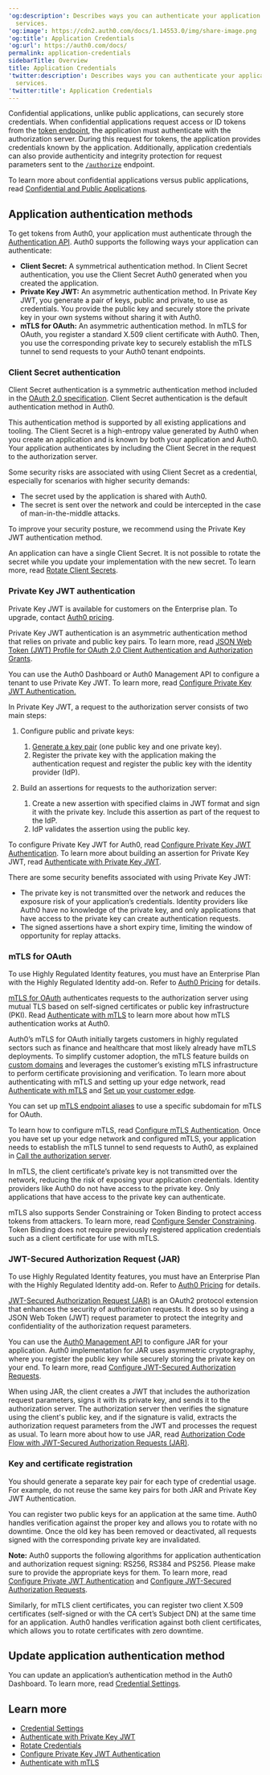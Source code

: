 ---
'og:description': Describes ways you can authenticate your application with Auth0
  services.
'og:image': https://cdn2.auth0.com/docs/1.14553.0/img/share-image.png
'og:title': Application Credentials
'og:url': https://auth0.com/docs/
permalink: application-credentials
sidebarTitle: Overview
title: Application Credentials
'twitter:description': Describes ways you can authenticate your application with Auth0
  services.
'twitter:title': Application Credentials
---
Confidential applications, unlike public applications, can securely store credentials. When confidential applications request access or <Tooltip tip="ID Token: Credential meant for the client itself, rather than for accessing a resource." cta="View Glossary" href="/docs/glossary?term=ID+tokens">ID tokens</Tooltip> from the [token endpoint](https://auth0.com/docs/api/authentication#get-token), the application must authenticate with the <Tooltip tip="ID Token: Credential meant for the client itself, rather than for accessing a resource." cta="View Glossary" href="/docs/glossary?term=authorization+server">authorization server</Tooltip>. During this request for tokens, the application provides credentials known by the application. Additionally, application credentials can also provide authenticity and integrity protection for request parameters sent to the [`/authorize`](https://auth0.com/docs/api/authentication#authorize-application) endpoint.

To learn more about confidential applications versus public applications, read [Confidential and Public Applications](/docs/get-started/applications/confidential-and-public-applications).

## Application authentication methods

To get tokens from Auth0, your application must authenticate through the [Authentication API](https://auth0.com/docs/api/authentication). Auth0 supports the following ways your application can authenticate:

* **<Tooltip tip="Client Secret: Secret used by a client (application) to authenticate with the Authorization Server; it should be known to only the client and the Authorization Server and must be sufficiently random to not be guessable." cta="View Glossary" href="/docs/glossary?term=Client+Secret">Client Secret</Tooltip>:** A symmetrical authentication method. In Client Secret authentication, you use the Client Secret Auth0 generated when you created the application.
* **Private Key <Tooltip tip="JSON Web Token (JWT): Standard ID Token format (and often Access Token format) used to represent claims securely between two parties." cta="View Glossary" href="/docs/glossary?term=JWT">JWT</Tooltip>:** An asymmetric authentication method. In Private Key JWT, you generate a pair of keys, public and private, to use as credentials. You provide the public key and securely store the private key in your own systems without sharing it with Auth0.
* **mTLS for <Tooltip tip="OAuth 2.0: Authorization framework that defines authorization protocols and workflows." cta="View Glossary" href="/docs/glossary?term=OAuth">OAuth</Tooltip>:** An asymmetric authentication method. In mTLS for OAuth, you register a standard X.509 client certificate with Auth0. Then, you use the corresponding private key to securely establish the mTLS tunnel to send requests to your Auth0 tenant endpoints.

### Client Secret authentication

Client Secret authentication is a symmetric authentication method included in the [OAuth 2.0 specification](https://www.rfc-editor.org/rfc/rfc6749#section-2.3). Client Secret authentication is the default authentication method in Auth0.

This authentication method is supported by all existing applications and tooling. The Client Secret is a high-entropy value generated by Auth0 when you create an application and is known by both your application and Auth0. Your application authenticates by including the Client Secret in the request to the authorization server.

Some security risks are associated with using Client Secret as a credential, especially for scenarios with higher security demands:

* The secret used by the application is shared with Auth0.
* The secret is sent over the network and could be intercepted in the case of man-in-the-middle attacks.

<Warning>

To ​​improve your security posture, we recommend using the Private Key JWT authentication method.

</Warning>

An application can have a single Client Secret. It is not possible to rotate the secret while you update your implementation with the new secret. To learn more, read [Rotate Client Secrets](/docs/get-started/applications/rotate-client-secret).

### Private Key JWT authentication

<Callout icon="file-lines" color="#0EA5E9" iconType="regular">

Private Key JWT is available for customers on the Enterprise plan. To upgrade, contact [Auth0 pricing](https://auth0.com/pricing/).

</Callout>

Private Key JWT authentication is an asymmetric authentication method that relies on private and public key pairs. To learn more, read [JSON Web Token (JWT) Profile for OAuth 2.0 Client Authentication and Authorization Grants](http://tools.ietf.org/html/draft-ietf-oauth-jwt-bearer).

You can use the <Tooltip tip="Auth0 Dashboard: Auth0's main product to configure your services." cta="View Glossary" href="/docs/glossary?term=Auth0+Dashboard">Auth0 Dashboard</Tooltip> or Auth0 <Tooltip tip="Auth0 Dashboard: Auth0's main product to configure your services." cta="View Glossary" href="/docs/glossary?term=Management+API">Management API</Tooltip> to configure a tenant to use Private Key JWT. To learn more, read [Configure Private Key JWT Authentication.](/docs/get-started/applications/configure-private-key-jwt)

In Private Key JWT, a request to the authorization server consists of two main steps:

1. Configure public and private keys:

   1. [Generate a key pair](/docs/secure/application-credentials/generate-rsa-key-pair) (one public key and one private key).
   2. Register the private key with the application making the authentication request and register the public key with the identity provider (IdP).
2. Build an assertions for requests to the authorization server:

   1. Create a new assertion with specified claims in JWT format and sign it with the private key. Include this assertion as part of the request to the IdP.
   2. IdP validates the assertion using the public key.

To configure Private Key JWT for Auth0, read [Configure Private Key JWT Authentication](/docs/get-started/applications/configure-private-key-jwt). To learn more about building an assertion for Private Key JWT, read [Authenticate with Private Key JWT](/docs/get-started/authentication-and-authorization-flow/authenticate-with-private-key-jwt).

There are some security benefits associated with using Private Key JWT:

* The private key is not transmitted over the network and reduces the exposure risk of your application’s credentials. <Tooltip tip="Identity Provider (IdP): Service that stores and manages digital identities." cta="View Glossary" href="/docs/glossary?term=Identity+providers">Identity providers</Tooltip> like Auth0 have no knowledge of the private key, and only applications that have access to the private key can create authentication requests.
* The signed assertions have a short expiry time, limiting the window of opportunity for replay attacks.

### mTLS for OAuth

<Callout icon="file-lines" color="#0EA5E9" iconType="regular">

To use Highly Regulated Identity features, you must have an Enterprise Plan with the Highly Regulated Identity add-on. Refer to [Auth0 Pricing](https://auth0.com/pricing/) for details.

</Callout>

[mTLS for OAuth](https://www.rfc-editor.org/rfc/rfc8705) authenticates requests to the authorization server using mutual TLS based on self-signed certificates or public key infrastructure (PKI). Read [Authenticate with mTLS](/docs/get-started/authentication-and-authorization-flow/authenticate-with-mtls) to learn more about how mTLS authentication works at Auth0.

Auth0’s mTLS for OAuth initially targets customers in highly regulated sectors such as finance and healthcare that most likely already have mTLS deployments. To simplify customer adoption, the mTLS feature builds on [custom domains](/docs/customize/custom-domains) and leverages the customer’s existing mTLS infrastructure to perform certificate provisioning and verification. To learn more about authenticating with mTLS and setting up your edge network, read [Authenticate with mTLS](/docs/get-started/authentication-and-authorization-flow/authenticate-with-mtls) and [Set up your customer edge](/docs/get-started/applications/configure-mtls/set-up-the-customer-edge).

<Callout icon="file-lines" color="#0EA5E9" iconType="regular">

You can set up [mTLS endpoint aliases](/docs/get-started/applications/configure-mtls/configure-mtls-for-a-tenant#enable-mtls-endpoint-aliases) to use a specific subdomain for mTLS for OAuth.

</Callout>

To learn how to configure mTLS, read [Configure mTLS Authentication](/docs/get-started/applications/configure-mtls). Once you have set up your edge network and configured mTLS, your application needs to establish the mTLS tunnel to send requests to Auth0, as explained in [Call the authorization server](/docs/get-started/authentication-and-authorization-flow/authenticate-with-mtls#call-the-authorization-server).

In mTLS, the client certificate’s private key is not transmitted over the network, reducing the risk of exposing your application credentials. Identity providers like Auth0 do not have access to the private key. Only applications that have access to the private key can authenticate.

<Callout icon="file-lines" color="#0EA5E9" iconType="regular">

mTLS also supports Sender Constraining or Token Binding to protect access tokens from attackers. To learn more, read [Configure Sender Constraining](/docs/secure/sender-constraining/configure-sender-constraining). Token Binding does not require previously registered application credentials such as a client certificate for use with mTLS.

</Callout>

### JWT-Secured Authorization Request (JAR)

<Callout icon="file-lines" color="#0EA5E9" iconType="regular">

To use Highly Regulated Identity features, you must have an Enterprise Plan with the Highly Regulated Identity add-on. Refer to [Auth0 Pricing](https://auth0.com/pricing/) for details.

</Callout>

[JWT-Secured Authorization Request (JAR)](https://datatracker.ietf.org/doc/rfc9101/) is an OAuth2 protocol extension that enhances the security of authorization requests. It does so by using a JSON Web Token (JWT) request parameter to protect the integrity and confidentiality of the authorization request parameters.

You can use the [Auth0 Management API](https://auth0.com/docs/api/management/v2) to configure JAR for your application. Auth0 implementation for JAR uses asymmetric cryptography, where you register the public key while securely storing the private key on your end. To learn more, read [Configure JWT-Secured Authorization Requests](/docs/get-started/applications/configure-jar).

When using JAR, the client creates a JWT that includes the authorization request parameters, signs it with its private key, and sends it to the authorization server. The authorization server then verifies the signature using the client's public key, and if the signature is valid, extracts the authorization request parameters from the JWT and processes the request as usual. To learn more about how to use JAR, read [Authorization Code Flow with JWT-Secured Authorization Requests (JAR)](/docs/get-started/authentication-and-authorization-flow/authorization-code-flow/authorization-code-flow-with-jar).

### Key and certificate registration

<Warning>

You should generate a separate key pair for each type of credential usage. For example, do not reuse the same key pairs for both JAR and Private Key JWT Authentication.

</Warning>

You can register two public keys for an application at the same time. Auth0 handles verification against the proper key and allows you to rotate with no downtime. Once the old key has been removed or deactivated, all requests signed with the corresponding private key are invalidated.

**Note:** Auth0 supports the following algorithms for application authentication and authorization request signing: RS256, RS384 and PS256. Please make sure to provide the appropriate keys for them. To learn more, read [Configure Private JWT Authentication](/docs/get-started/applications/configure-private-key-jwt) and [Configure JWT-Secured Authorization Requests](/docs/get-started/authentication-and-authorization-flow/authorization-code-flow/authorization-code-flow-with-jar).

Similarly, for mTLS client certificates, you can register two client X.509 certificates (self-signed or with the CA cert’s Subject DN) at the same time for an application. Auth0 handles verification against both client certificates, which allows you to rotate certificates with zero downtime.

## Update application authentication method

You can update an application’s authentication method in the Auth0 Dashboard. To learn more, read [Credential Settings](/docs/get-started/applications/credentials).

## Learn more

* [Credential Settings](/docs/get-started/applications/credentials)
* [Authenticate with Private Key JWT](/docs/get-started/authentication-and-authorization-flow/authenticate-with-private-key-jwt)
* [Rotate Credentials](/docs/get-started/applications/rotate-credentials)
* [Configure Private Key JWT Authentication](/docs/get-started/applications/configure-private-key-jwt)
* [Authenticate with mTLS](/docs/get-started/authentication-and-authorization-flow/authenticate-with-mtls)
